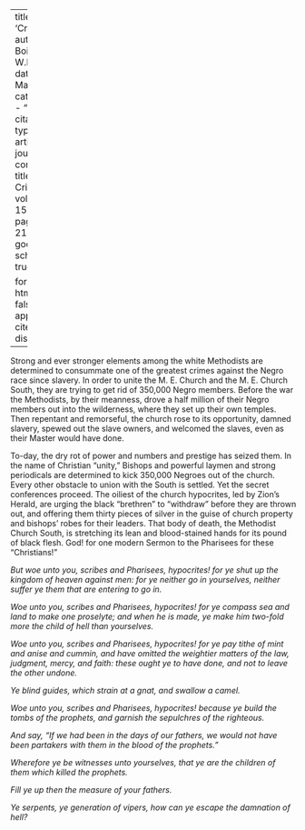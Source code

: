 
---
title: 'Crime'
author: Du Bois, W.E.B.
date: Mar. 1918
categories: 
  - ""
citation: 
  type: article-journal
  container-title: The Crisis
  volume: 15
  issue: 5
  page: 215-216
google-scholar: true

format:
  html:
    toc: false
    appendix-cite-as: display
---


Strong and ever stronger elements among the white Methodists are determined to consummate one of the greatest crimes against the Negro race since slavery. In order to unite the M. E. Church and the M. E. Church South, they are trying to get rid of 350,000 Negro members. Before the war the Methodists, by their meanness, drove a half million of their Negro members out into the wilderness, where they set up their own temples. Then repentant and remorseful, the church rose to its opportunity, damned slavery, spewed out the slave owners, and welcomed the slaves, even as their Master would have done. 

To-day, the dry rot of power and numbers and prestige has seized them. In the name of Christian "unity," Bishops and powerful laymen and strong periodicals are determined to kick 350,000 Negroes out of the church. Every other obstacle to union with the South is settled. Yet the secret conferences proceed. The oiliest of the church hypocrites, led by Zion's Herald, are urging the black "brethren" to "withdraw" before they are thrown out, and offering them thirty pieces of silver in the guise of church property and bishops' robes for their leaders. That body of death, the Methodist Church South, is stretching its lean and blood-stained hands for its pound of black flesh. God! for one modern Sermon to the Pharisees for these "Christians!"

*But woe unto you, scribes and Pharisees, hypocrites! for ye shut up the kingdom of heaven against men: for ye neither go in yourselves, neither suffer ye them that are entering to go in.*

*Woe unto you, scribes and Pharisees, hypocrites! for ye compass sea and land to make one proselyte; and when he is made, ye make him two-fold more the child of hell than yourselves.*

*Woe unto you, scribes and Pharisees, hypocrites! for ye pay tithe of mint and anise and cummin, and have omitted the weightier matters of the law, judgment, mercy, and faith: these ought ye to have done, and not to leave the other undone.*

*Ye blind guides, which strain at a gnat, and swallow a camel.*

*Woe unto you, scribes and Pharisees, hypocrites! because ye build the tombs of the prophets, and garnish the sepulchres of the righteous.*

*And say, "If we had been in the days of our fathers, we would not have been partakers with them in the blood of the prophets."*

*Wherefore ye be witnesses unto yourselves, that ye are the children of them which killed the prophets.*

*Fill ye up then the measure of your fathers.*

*Ye serpents, ye generation of vipers, how can ye escape the damnation of hell?*

